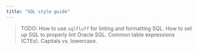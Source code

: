 ```yaml
---
title: "SQL style guide"
---
```


> TODO: How to use `sqlfluff` for linting and formatting SQL. How to set up SQL to properly lint Oracle SQL. Common table expressions (CTEs). Capitals vs. lowercase.
